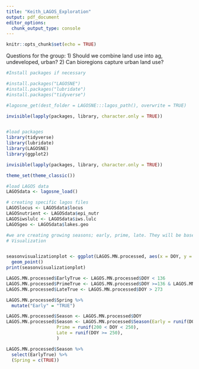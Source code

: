 ```yaml
---
title: "Keith_LAGOS_Exploration"
output: pdf_document
editor_options: 
  chunk_output_type: console
---
```


```r
knitr::opts_chunk$set(echo = TRUE)
```
Questions for the group:
1) Should we combine land use into ag, undeveloped, urban?
2) Can bioregions capture urban land use?

```r

#Install packages if necessary

#install.packages("LAGOSNE")
#install.packages("lubridate")
#install.packages("tidyverse")

#lagosne_get(dest_folder = LAGOSNE:::lagos_path(), overwrite = TRUE)

invisible(lapply(packages, library, character.only = TRUE)) 


#load packages
library(tidyverse)
library(lubridate)
library(LAGOSNE)
library(ggplot2)

invisible(lapply(packages, library, character.only = TRUE)) 

theme_set(theme_classic())

#load LAGOS data
LAGOSdata <- lagosne_load()

# creating specific lagos files
LAGOSlocus <- LAGOSdata$locus
LAGOSnutrient <- LAGOSdata$epi_nutr
LAGOSiwslulc <- LAGOSdata$iws.lulc
LAGOSgeo <- LAGOSdata$lakes.geo
```

```r
#we are creating growing seasons; early, prime, late. They will be based off of water temperature and day of year
# Visualization


seasonvisualizationplot <- ggplot(LAGOS.MN.processed, aes(x = DOY, y = chla))+
  geom_point()
print(seasonvisualizationplot)

LAGOS.MN.processed$EarlyTrue <- LAGOS.MN.processed$DOY < 136
LAGOS.MN.processed$PrimeTrue <- LAGOS.MN.processed$DOY >=136 & LAGOS.MN.processed$DOY < 273
LAGOS.MN.processed$LateTrue <- LAGOS.MN.processed$DOY > 273

LAGOS.MN.processed$Spring %>% 
  mutate("Early" = "TRUE")

LAGOS.MN.processed$Season <- LAGOS.MN.processed$DOY
LAGOS.MN.processed$Season <- LAGOS.MN.processed$Season(Early = runif(DOY <= 200),
                   Prime = runif(200 < DOY < 250),
                   Late = runif(DOY >= 250),
                   )

LAGOS.MN.processed$Season %>%
  select(EarlyTrue) %>%
  (Spring = c(TRUE))
```

